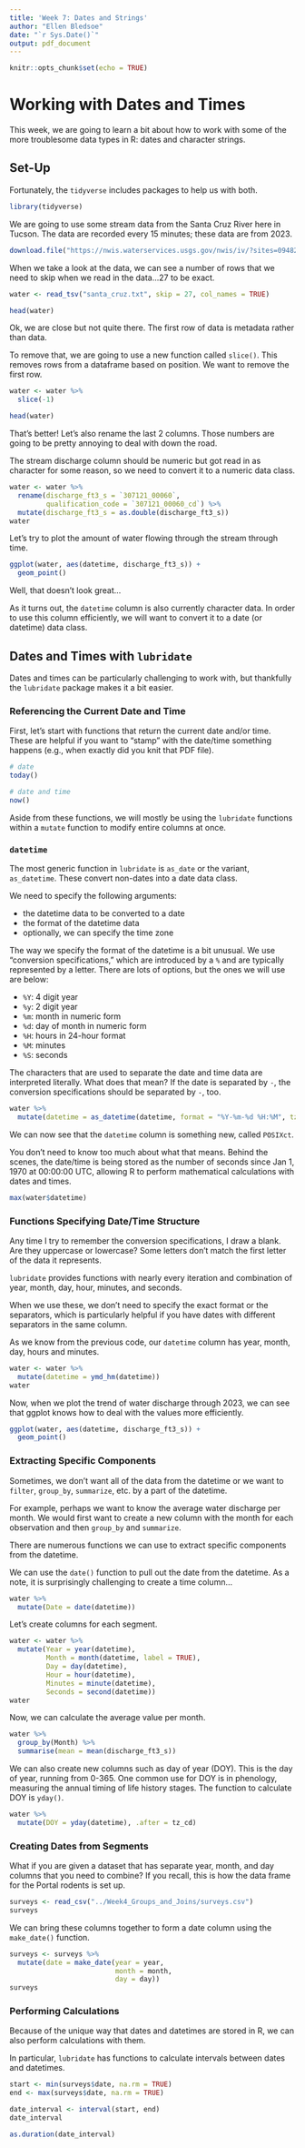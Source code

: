 ```yaml
---
title: 'Week 7: Dates and Strings'
author: "Ellen Bledsoe"
date: "`r Sys.Date()`"
output: pdf_document
---
```


```r
knitr::opts_chunk$set(echo = TRUE)
```

# Working with Dates and Times

This week, we are going to learn a bit about how to work with some of the more troublesome data types in R: dates and character strings.

## Set-Up

Fortunately, the `tidyverse` includes packages to help us with both.

```r
library(tidyverse)
```

We are going to use some stream data from the Santa Cruz River here in Tucson. The data are recorded every 15 minutes; these data are from 2023.

```r
download.file("https://nwis.waterservices.usgs.gov/nwis/iv/?sites=09482495&parameterCd=00060&startDT=2023-01-01T00:00:00.000-07:00&endDT=2023-12-31T23:59:59.999-07:00&siteStatus=all&format=rdb", "santa_cruz.txt")
```

When we take a look at the data, we can see a number of rows that we need to skip when we read in the data...27 to be exact.

```r
water <- read_tsv("santa_cruz.txt", skip = 27, col_names = TRUE)

head(water)
```

Ok, we are close but not quite there. The first row of data is metadata rather than data.

To remove that, we are going to use a new function called `slice()`. This removes rows from a dataframe based on position. We want to remove the first row.

```r
water <- water %>% 
  slice(-1)

head(water)
```

That's better! Let's also rename the last 2 columns. Those numbers are going to be pretty annoying to deal with down the road.

The stream discharge column should be numeric but got read in as character for some reason, so we need to convert it to a numeric data class.

```r
water <- water %>% 
  rename(discharge_ft3_s = `307121_00060`,
         qualification_code = `307121_00060_cd`) %>% 
  mutate(discharge_ft3_s = as.double(discharge_ft3_s))
water
```

Let's try to plot the amount of water flowing through the stream through time.

```r
ggplot(water, aes(datetime, discharge_ft3_s)) +
  geom_point()
```

Well, that doesn't look great...

As it turns out, the `datetime` column is also currently character data. In order to use this column efficiently, we will want to convert it to a date (or datetime) data class.

## Dates and Times with `lubridate`

Dates and times can be particularly challenging to work with, but thankfully the `lubridate` package makes it a bit easier.

### Referencing the Current Date and Time

First, let's start with functions that return the current date and/or time. These are helpful if you want to "stamp" with the date/time something happens (e.g., when exactly did you knit that PDF file).

```r
# date
today()

# date and time
now()
```

Aside from these functions, we will mostly be using the `lubridate` functions within a `mutate` function to modify entire columns at once.

### `datetime`

The most generic function in `lubridate` is `as_date` or the variant, `as_datetime`. These convert non-dates into a date data class.

We need to specify the following arguments:

-   the datetime data to be converted to a date
-   the format of the datetime data
-   optionally, we can specify the time zone

The way we specify the format of the datetime is a bit unusual. We use "conversion specifications," which are introduced by a `%` and are typically represented by a letter. There are lots of options, but the ones we will use are below:

-   `%Y`: 4 digit year
-   `%y`: 2 digit year
-   `%m`: month in numeric form
-   `%d`: day of month in numeric form
-   `%H`: hours in 24-hour format
-   `%M`: minutes
-   `%S`: seconds

The characters that are used to separate the date and time data are interpreted literally. What does that mean? If the date is separated by `-`, the conversion specifications should be separated by `-`, too.

```r
water %>% 
  mutate(datetime = as_datetime(datetime, format = "%Y-%m-%d %H:%M", tz = "MST"))
```

We can now see that the `datetime` column is something new, called `POSIXct`. 

You don't need to know too much about what that means. Behind the scenes, the date/time is being stored as the number of seconds since Jan 1, 1970 at 00:00:00 UTC, allowing R to perform mathematical calculations with dates and times.

```r
max(water$datetime)
```

### Functions Specifying Date/Time Structure

Any time I try to remember the conversion specifications, I draw a blank. Are they uppercase or lowercase? Some letters don't match the first letter of the data it represents.

`lubridate` provides functions with nearly every iteration and combination of year, month, day, hour, minutes, and seconds. 

When we use these, we don't need to specify the exact format or the separators, which is particularly helpful if you have dates with different separators in the same column.

As we know from the previous code, our `datetime` column has year, month, day, hours and minutes.

```r
water <- water %>% 
  mutate(datetime = ymd_hm(datetime))
water
```

Now, when we plot the trend of water discharge through 2023, we can see that ggplot knows how to deal with the values more efficiently.

```r
ggplot(water, aes(datetime, discharge_ft3_s)) +
  geom_point()

```
### Extracting Specific Components

Sometimes, we don't want all of the data from the datetime or we want to `filter`, `group_by`, `summarize`, etc. by a part of the datetime.

For example, perhaps we want to know the average water discharge per month. We would first want to create a new column with the month for each observation and then `group_by` and `summarize`.

There are numerous functions we can use to extract specific components from the datetime.

We can use the `date()` function to pull out the date from the datetime. As a note, it is surprisingly challenging to create a time column...

```r
water %>% 
  mutate(Date = date(datetime))
```

Let's create columns for each segment.
```r
water <- water %>% 
  mutate(Year = year(datetime),
         Month = month(datetime, label = TRUE),
         Day = day(datetime),
         Hour = hour(datetime),
         Minutes = minute(datetime),
         Seconds = second(datetime))
water
```

Now, we can calculate the average value per month.
```r
water %>% 
  group_by(Month) %>% 
  summarise(mean = mean(discharge_ft3_s))
```

We can also create new columns such as day of year (DOY). This is the day of year, running from 0-365. One common use for DOY is in phenology, measuring the annual timing of life history stages. The function to calculate DOY is `yday()`.

```r
water %>% 
  mutate(DOY = yday(datetime), .after = tz_cd)
```

### Creating Dates from Segments

What if you are given a dataset that has separate year, month, and day columns that you need to combine? If you recall, this is how the data frame for the Portal rodents is set up.

```r
surveys <- read_csv("../Week4_Groups_and_Joins/surveys.csv")
surveys
```

We can bring these columns together to form a date column using the `make_date()` function.

```r
surveys <- surveys %>% 
  mutate(date = make_date(year = year,
                          month = month,
                          day = day))
surveys
```

### Performing Calculations

Because of the unique way that dates and datetimes are stored in R, we can also perform calculations with them.

In particular, `lubridate` has functions to calculate intervals between dates and datetimes.

```r
start <- min(surveys$date, na.rm = TRUE)
end <- max(surveys$date, na.rm = TRUE)

date_interval <- interval(start, end)
date_interval

as.duration(date_interval)
```

